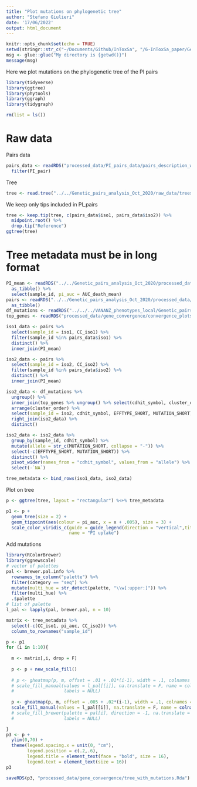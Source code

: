 ```yaml
---
title: "Plot mutations on phylogenetic tree"
author: "Stefano Giulieri"
date: '17/06/2022'
output: html_document
---
```


```r
knitr::opts_chunk$set(echo = TRUE)
setwd(stringr::str_c("~/Documents/Github/InToxSa", "/6-InToxSa_paper/Genetic_pairs"))
msg <- glue::glue("My directory is {getwd()}")
message(msg)
```

Here we plot mutations on the phylogenetic tree of the PI pairs

```r
library(tidyverse)
library(ggtree)
library(phytools)
library(ggraph)
library(tidygraph)

rm(list = ls())
```

# Raw data

Pairs data

```r
pairs_data <- readRDS("processed_data/PI_pairs_data/pairs_description_with_phylo_dataframe.Rda") %>%
  filter(PI_pair)
```

Tree

```r
tree <- read.tree("../../Genetic_pairs_analysis_Oct_2020/raw_data/trees/all_snippy_BPH2947/iqtree.treefile")
```

We keep only tips included in PI_pairs

```r
tree <- keep.tip(tree, c(pairs_data$iso1, pairs_data$iso2)) %>%
  midpoint.root() %>%
  drop.tip("Reference")
ggtree(tree)
```

# Tree metadata must be in long format

```r
PI_mean <- readRDS("../../Genetic_pairs_analysis_Oct_2020/processed_data/PI/dataframes/parameters/PI_sample_parameters.Rda") %>%
  as_tibble() %>%
  select(sample_id, pi_auc = AUC_death_mean)
pairs <- readRDS("../../Genetic_pairs_analysis_Oct_2020/processed_data/snippy/df_all_pairs_distances_metadata.Rda") %>%
  as_tibble() 
df_mutations <- readRDS("../../../VANANZ_phenotypes_local/Genetic_pairs_analysis_Oct_2020/processed_data/convergence/PI/df_PI_convergent_genes.Rda") 
top_genes <- readRDS("processed_data/gene_convergence/convergence_plots.Rda")[[1]]$data

iso1_data <- pairs %>%
  select(sample_id = iso1, CC_iso1) %>%
  filter(sample_id %in% pairs_data$iso1) %>%
  distinct() %>%
  inner_join(PI_mean) 

iso2_data <- pairs %>%
  select(sample_id = iso2, CC_iso2) %>%
  filter(sample_id %in% pairs_data$iso2) %>%
  distinct() %>%
  inner_join(PI_mean) 

iso2_data <- df_mutations %>%
  ungroup() %>%
  inner_join(top_genes %>% ungroup() %>% select(cdhit_symbol, cluster_order)) %>%
  arrange(cluster_order) %>%
  select(sample_id = iso2, cdhit_symbol, EFFTYPE_SHORT, MUTATION_SHORT) %>%
  right_join(iso2_data) %>%
  distinct()

iso2_data <- iso2_data %>%
  group_by(sample_id, cdhit_symbol) %>%
  mutate(allele = str_c(MUTATION_SHORT, collapse = "-")) %>%
  select(-c(EFFTYPE_SHORT, MUTATION_SHORT)) %>%
  distinct() %>%
  pivot_wider(names_from = "cdhit_symbol", values_from = "allele") %>%
  select(-`NA`)

tree_metadata <- bind_rows(iso1_data, iso2_data)
```

Plot on tree

```r
p <- ggtree(tree, layout = "rectangular") %<+% tree_metadata

p1 <- p +
  geom_tree(size = 2) +
  geom_tippoint(aes(colour = pi_auc, x = x + .005), size = 3) +
  scale_color_viridis_c(guide = guide_legend(direction = "vertical",title.position = "top"),
                        name = "PI uptake")


```

Add mutations

```r
library(RColorBrewer)
library(ggnewscale)
# vector of palettes
pal <- brewer.pal.info %>%
  rownames_to_column("palette") %>%
  filter(category == "seq") %>%
  mutate(multi_hue = str_detect(palette, "\\w[:upper:]")) %>%
  filter(multi_hue) %>%
  .$palette
# list of palette 
l_pal <- lapply(pal, brewer.pal, n = 10)

matrix <- tree_metadata %>%
  select(-c(CC_iso1, pi_auc, CC_iso2)) %>%
  column_to_rownames("sample_id")

p <- p1
for (i in 1:10){
  
  m <- matrix[,i, drop = F]
  
  p <- p + new_scale_fill()
  
  # p <- gheatmap(p, m, offset = .01 + .01*(i-1), width = .1, colnames = F, color = NA) +
  # scale_fill_manual(values = l_pal[[i]], na.translate = F, name = colnames(matrix)[i], guide = guide_legend(order = i+1, direction = "horizontal", nrow = 1, title.position = "top"),
  #                   labels = NULL)
   
  p <- gheatmap(p, m, offset = .005 + .02*(i-1), width = .1, colnames = T, color = NA, colnames_position = "top", colnames_angle = 90, colnames_offset_y = 5, hjust = 0) +
  scale_fill_manual(values = l_pal[[i]], na.translate = F, name = colnames(matrix)[i], guide = "none")
  # scale_fill_brewer(palette = pal[i], direction = -1, na.translate = F, name = colnames(matrix)[i], guide = guide_legend(order = i+1, direction = "horizontal", nrow = 1, title.position = "top"),
  #                   labels = NULL)

}
p3 <- p +
  ylim(0,70) +
  theme(legend.spacing.x = unit(0, "cm"),
        legend.position = c(.2,.6),
        legend.title = element_text(face = "bold", size = 16),
        legend.text = element_text(size = 16))
p3

saveRDS(p3, "processed_data/gene_convergence/tree_with_mutations.Rda")
```


